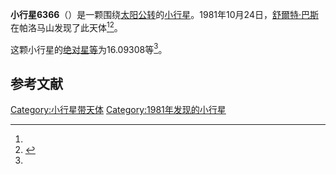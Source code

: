 {{Infobox planet
| bgcolour = #FFFFC0
| name = 6366 Rainerwieler
| symbol = 
| image = 
| caption = 
| discovery = yes
| discovery_ref = 
| discoverer = [[舒爾特·巴斯|舒爾特·巴斯]]
| discovery_site = [[帕洛马山|帕洛马山]] 
| discovered = 1981年10月24日
| designations = yes
| mp_name = 
| named_after = 
| alt_names = 1981 UM22/ 1975 TD4 / 1975 VN10 / 1977 BP / 1981 WD6 / 1981 WY2 / 1986 RM7 / 1986 TO18 / 1990 KV2 / 1991 PF8
| mp_category = [[主带小行星|主带小行星]]
| orbit_ref = <ref name="a">[http://ssd.jpl.nasa.gov/sbdb.cgi?sstr=6366 6366 Rainerwieler] {{Wayback|url=http://ssd.jpl.nasa.gov/sbdb.cgi?sstr=6366 |date=20140815093729 }}，小行星數據庫瀏覽器（JPL Small-Body Database Browser）－[[美国国家航空航天局|美国国家航空航天局]]喷气推进实验室</ref>
| epoch = 2456400.5 (2013年4月18日更新)
| aphelion = {{convert|3.3752226|AU|km|3|abbr=on|lk=out}}
| perihelion = {{convert|2.9650692|AU|km|3|abbr=on}}
| semimajor = {{convert|3.1701459|AU|km|3|abbr=on}}
| eccentricity = 0.06469
| period = 2061.661194 [[日|日]]<br />5.64[[儒略年|儒略年]]
| avg_speed = 
| inclination = 3.67472
| asc_node = 153.46617
| mean_anomaly = 
| arg_peri = 16.09308
| satellites = 
| physical_characteristics = yes
| dimensions = 
| mass = 
| density = 
| surface_grav = 
| escape_velocity = 
| sidereal_day = 
| axial_tilt = 
| pole_ecliptic_lat = 
| pole_ecliptic_lon = 
| albedo = 
| temperatures= 
| temp_name1 = 
| mean_temp_1 = 
| max_temp_1 = 
| temp_name2 = 
| max_temp_2 = 
| spectral_type = 
| abs_magnitude = 16.09308
}}

'''小行星6366'''（{{lang-en|6366 Rainerwieler}}）是一颗围绕[[太阳|太阳]][[公转|公转]]的[[小行星|小行星]]。1981年10月24日，[[舒爾特·巴斯|舒爾特·巴斯]]在帕洛马山发现了此天体<ref name="a" /><ref>{{cite news|title=小行星列表|url=http://cfa-www.harvard.edu/iau/lists/NumberedMPs.txt|accessdate=2013-07-08|newspaper=哈佛大学|archive-date=2008-05-17|archive-url=https://web.archive.org/web/20080517010638/http://cfa-www.harvard.edu/iau/lists/NumberedMPs.txt|dead-url=no}}</ref>。

这颗小行星的[[绝对星等|绝对星等]]为16.09308等<ref name="a" />。

==参考文献==
{{reflist}}
{{Minor Planet Number|[[小行星6365|小行星6365]]|[[小行星6367|小行星6367]]}}

{{小天体}}

[[Category:小行星带天体|Category:小行星带天体]]
[[Category:1981年发现的小行星|Category:1981年发现的小行星]]

{{asteroid-stub}}